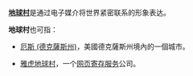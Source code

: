 '''[[地球村|地球村]]'''是通过电子媒介将世界紧密联系的形象表达。

'''地球村'''也可指：

*[[厄斯_(德克薩斯州)|厄斯 (德克薩斯州)]]，美國德克薩斯州境內的一個城市。

*[[雅虎地球村|雅虎地球村]]，一个[[網頁寄存服務|网页寄存服务]]公司。
{{disambig|Cat=三字消歧义}}
